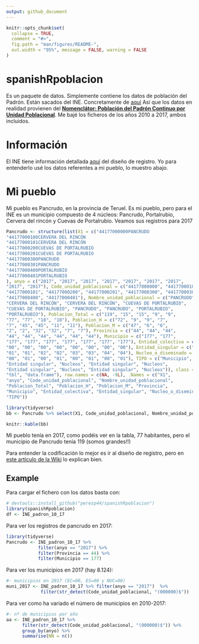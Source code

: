 ```yaml
---
output: github_document
---
```


<!-- README.md is generated from README.Rmd. Please edit that file -->

```r
knitr::opts_chunk$set(
  collapse = TRUE,
  comment = "#>",
  fig.path = "man/figures/README-",
  out.width = "95%", message = FALSE, warning = FALSE
)
```
# spanishRpoblacion

Es un paquete de datos. Simplemente contiene los datos de población del Padrón. Están sacados del INE. Concretamente de [aquí](http://www.ine.es/nomen2/ficheros.do)
Así que los datos en realidad provienen del  **[Nomenclátor: Población del Padrón Continuo por Unidad Poblacional](http://www.ine.es/nomen2/index.do)**. Me bajé los ficheros de los años 2010 a 2017, ambos incluidos.


# Información

El INE tiene información detallada [aquí](http://www.ine.es/nomen2/Metodologia.do) del diseño de registro. Yo para entenderlo usé los datos referentes a mi pueblo, lo muestro abajo.


# Mi pueblo
Mi pueblo es Pancrudo, en la provincia de Teruel. Es mi pueblo, pero para el INE es un municipio compuesto de 4 núcleos: Pancrudo, Portalrubio, Cervera del rincón y Cuevas de Portalrubio. Veamos sus registros para 2017



```r
Pancrudo <- structure(list(X1 = c("44177000000PANCRUDO                                                                  119     72     47", 
"44177000100CERVERA DEL RINCÓN                                                         15      9      6", 
"44177000101CERVERA DEL RINCÓN                                                         15      9      6", 
"44177000200CUEVAS DE PORTALRUBIO                                                       9      7      2", 
"44177000201CUEVAS DE PORTALRUBIO                                                       9      7      2", 
"44177000300PANCRUDO                                                                   77     45     32", 
"44177000301PANCRUDO                                                                   77     45     32", 
"44177000400PORTALRUBIO                                                                18     11      7", 
"44177000401PORTALRUBIO                                                                18     11      7"
), anyo = c("2017", "2017", "2017", "2017", "2017", "2017", "2017", 
"2017", "2017"), Code_unidad_poblacional = c("44177000000", "44177000100", 
"44177000101", "44177000200", "44177000201", "44177000300", "44177000301", 
"44177000400", "44177000401"), Nombre_unidad_poblacional = c("PANCRUDO", 
"CERVERA DEL RINCÓN", "CERVERA DEL RINCÓN", "CUEVAS DE PORTALRUBIO", 
"CUEVAS DE PORTALRUBIO", "PANCRUDO", "PANCRUDO", "PORTALRUBIO", 
"PORTALRUBIO"), Poblacion_Total = c("119", "15", "15", "9", "9", 
"77", "77", "18", "18"), Poblacion_H = c("72", "9", "9", "7", 
"7", "45", "45", "11", "11"), Poblacion_M = c("47", "6", "6", 
"2", "2", "32", "32", "7", "7"), Provincia = c("44", "44", "44", 
"44", "44", "44", "44", "44", "44"), Municipio = c("177", "177", 
"177", "177", "177", "177", "177", "177", "177"), Entidad_colectiva = c("00", 
"00", "00", "00", "00", "00", "00", "00", "00"), Entidad_singular = c("00", 
"01", "01", "02", "02", "03", "03", "04", "04"), Nucleo_o_diseminado = c("00", 
"00", "01", "00", "01", "00", "01", "00", "01"), TIPO = c("Municipio", 
"Entidad singular", "Nucleos", "Entidad singular", "Nucleos", 
"Entidad singular", "Nucleos", "Entidad singular", "Nucleos")), class = c("tbl_df", 
"tbl", "data.frame"), row.names = c(NA, -9L), .Names = c("X1", 
"anyo", "Code_unidad_poblacional", "Nombre_unidad_poblacional", 
"Poblacion_Total", "Poblacion_H", "Poblacion_M", "Provincia", 
"Municipio", "Entidad_colectiva", "Entidad_singular", "Nucleo_o_diseminado", 
"TIPO"))
```



```r
library(tidyverse)
bb <- Pancrudo %>% select(X1, Code_unidad_poblacional, Nombre_unidad_poblacional, Poblacion_Total)

knitr::kable(bb)

```

Mi pueblo tenía en 2017, como podéis ver en la tabla, 77 habitantes, pero el municipio de Pancrudo tenía 119 (somos grandes!!)

Para entender la codificación lo mejor es ir al diseño de registro, pero en [este articulo de la Wiki](https://es.wikipedia.org/wiki/Entidad_singular_de_poblaci%C3%B3n) lo explican bien.



## Example

Para cargar el fichero con los datos basta con: 

```r
# devtools::install_github("perezp44/spanishRpoblacion")
library(spanishRpoblacion)
df <- INE_padron_10_17
```


Para ver los registros de pancrudo en 2017:


```r
library(tidyverse)
Pancrudo <- INE_padron_10_17 %>% 
            filter(anyo == "2017") %>% 
            filter(Provincia == 44) %>% 
            filter(Municipio == 177)
```


Para ver los municipios en 2017 (hay 8.124):

```r
#- municipios en 2017 (EC=00, ES=00 y NUC=00)
muni_2017 <- INE_padron_10_17 %>% filter(anyo == "2017")  %>%     
             filter(str_detect(Code_unidad_poblacional, "(000000)$"))
```



Para ver como ha variado el número de municipios en 2010-2017:

```r
#- nº de municipios por año
aa <- INE_padron_10_17 %>% 
      filter(str_detect(Code_unidad_poblacional, "(000000)$")) %>%
      group_by(anyo) %>% 
      summarise(NN = n())
```




